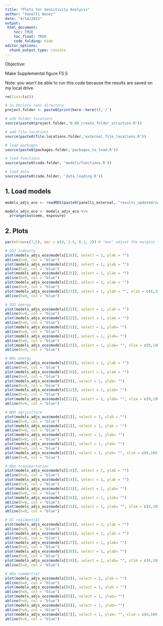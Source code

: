 ```yaml
---
title: "Plots for Sensitivity Analysis"
author: "Yanelli Nunez"
date: "4/14/2022"
output:
 html_document:
    toc: TRUE
    toc_float: TRUE
    code_folding: hide
editor_options: 
  chunk_output_type: console
---
```

Objective: 

Make Supplemental figure FS.5 

Note: you won't be able to run this code because the results are saved on my local drive. 

```r

rm(list=ls())

# 1a Declare root directory
project.folder <- paste0(print(here::here()),'/')

# add folder locations
source(paste0(project.folder,'0_00_create_folder_structure.R'))

# add file locations
source(paste0(file.locations.folder,'external_file_locations.R'))

# load packages
source(paste0(packages.folder,'packages_to_load.R'))

# load functions
source(paste0(code.folder, 'models/functions.R'))

# load data
source(paste0(code.folder, 'data_loading.R'))

```


## 1. Load models

```r
models_adjs_eco <- readRDS(paste0(yanelli_external, "results_updated/sensit_analy_models_adjs_eco.rds"))

models_adjs_eco <- models_adjs_eco %>%
  arrange(outcome, exposure)
```

## 2. Plots 
```r

par(mfrow=c(7,5), mar = c(4, 2.5, 0.2, 2)) # "mar" adjust the margins (space in between rows etc)

# SO2 industry
plot(models_adjs_eco$models[[26]], select = 2, ylab = "")
abline(h=0, col = "blue")
plot(models_adjs_eco$models[[26]], select = 1, ylab = "")
abline(h=0, col = "blue")
plot(models_adjs_eco$models[[25]], select = 1, ylab = "") 
abline(h=0, col = "blue")
plot(models_adjs_eco$models[[28]], select = 1, ylab = "") 
abline(h=0, col = "blue")
plot(models_adjs_eco$models[[27]], select = 1, ylab = "", xlim = c(0,100), ylim = c(-5, 50)) 
abline(h=0, col = "blue")

# SO2 energy
plot(models_adjs_eco$models[[22]], select = 2, ylab = "")
abline(h=0, col = "blue")
plot(models_adjs_eco$models[[22]], select = 1, ylab = "")
abline(h=0, col = "blue")
plot(models_adjs_eco$models[[21]], select = 1, ylab= "") 
abline(h=0, col = "blue")
plot(models_adjs_eco$models[[24]], select = 1, ylab= "") 
abline(h=0, col = "blue")
plot(models_adjs_eco$models[[23]], select = 1, ylab= "", xlim = c(0,100)) 
abline(h=0, col = "blue")

# NOx energy
plot(models_adjs_eco$models[[10]], select = 2, ylab = "")
abline(h=0, col = "blue")
plot(models_adjs_eco$models[[10]], select = 1, ylab = "")
abline(h=0, col = "blue")
plot(models_adjs_eco$models[[9]], select = 1, ylab= "") 
abline(h=0, col = "blue")
plot(models_adjs_eco$models[[12]], select = 1, ylab= "") 
abline(h=0, col = "blue")
plot(models_adjs_eco$models[[11]], select = 1, ylab= "", xlim = c(0,100)) 
abline(h=0, col = "blue")

# NH3 agriculture
plot(models_adjs_eco$models[[2]], select = 2, ylab = "")
abline(h=0, col = "blue")
plot(models_adjs_eco$models[[2]], select = 1, ylab = "")
abline(h=0, col = "blue")
plot(models_adjs_eco$models[[1]], select = 1, ylab= "") 
abline(h=0, col = "blue")
plot(models_adjs_eco$models[[4]], select = 1, ylab= "") 
abline(h=0, col = "blue")
plot(models_adjs_eco$models[[3]], select = 1, ylab= "", xlim = c(0,100), ylim = c(-5, 50)) 
abline(h=0, col = "blue")

# NOx transportation
plot(models_adjs_eco$models[[14]], select = 2, ylab = "")
abline(h=0, col = "blue")
plot(models_adjs_eco$models[[14]], select = 1, ylab = "")
abline(h=0, col = "blue")
plot(models_adjs_eco$models[[13]], select = 1, ylab= "") 
abline(h=0, col = "blue")
plot(models_adjs_eco$models[[16]], select = 1, ylab= "") 
abline(h=0, col = "blue")
plot(models_adjs_eco$models[[15]], select = 1, ylab= "", xlim = c(0,100)) 
abline(h=0, col = "blue")

# OC residential
plot(models_adjs_eco$models[[18]], select = 2, ylab = "")
abline(h=0, col = "blue")
plot(models_adjs_eco$models[[18]], select = 1, ylab = "")
abline(h=0, col = "blue")
plot(models_adjs_eco$models[[17]], select = 1, ylab= "") 
abline(h=0, col = "blue")
plot(models_adjs_eco$models[[20]], select = 1, ylab= "") 
abline(h=0, col = "blue")
plot(models_adjs_eco$models[[19]], select = 1, ylab= "", xlim = c(0,100)) 
abline(h=0, col = "blue")

# NOx commercial
plot(models_adjs_eco$models[[6]], select = 2, ylab = "")
abline(h=0, col = "blue")
plot(models_adjs_eco$models[[6]], select = 1, ylab = "")
abline(h=0, col = "blue")
plot(models_adjs_eco$models[[5]], select = 1, ylab= "") 
abline(h=0, col = "blue")
plot(models_adjs_eco$models[[8]], select = 1, ylab= "") 
abline(h=0, col = "blue")
plot(models_adjs_eco$models[[7]], select = 1, ylab= "", xlim = c(0,100)) 
abline(h=0, col = "blue")

```

